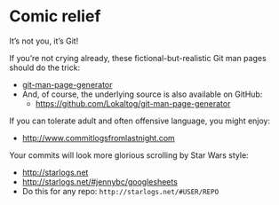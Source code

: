 # Comic relief {#comic-relief}

It's not you, it's Git!

If you're not crying already, these fictional-but-realistic Git man pages should do the trick:

  * [git-man-page-generator](http://git-man-page-generator.lokaltog.net)
  * And, of course, the underlying source is also available on GitHub:
    - <https://github.com/Lokaltog/git-man-page-generator>

If you can tolerate adult and often offensive language, you might enjoy:

  * <http://www.commitlogsfromlastnight.com>

Your commits will look more glorious scrolling by Star Wars style:

  * <http://starlogs.net>
  * <http://starlogs.net/#jennybc/googlesheets>
  * Do this for any repo: `http://starlogs.net/#USER/REPO`
  
